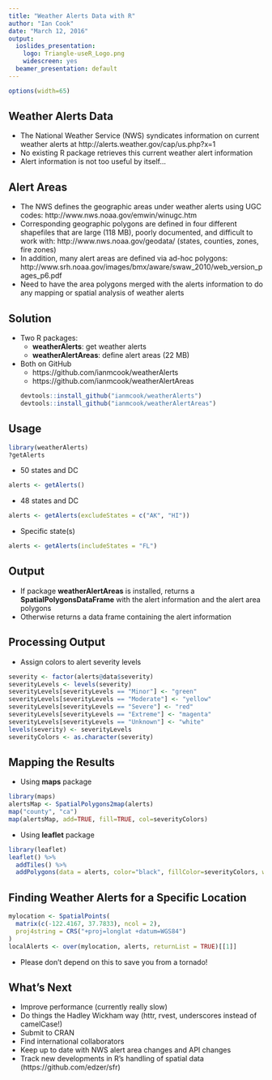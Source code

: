 ```yaml
---
title: "Weather Alerts Data with R"
author: "Ian Cook"
date: "March 12, 2016"
output:
  ioslides_presentation:
    logo: Triangle-useR_Logo.png
    widescreen: yes
  beamer_presentation: default
---
```


```r
options(width=65)
```

## Weather Alerts Data

- The National Weather Service (NWS) syndicates information on current weather alerts at http://alerts.weather.gov/cap/us.php?x=1
- No existing R package retrieves this current weather alert information
- Alert information is not too useful by itself...

## Alert Areas

- The NWS defines the geographic areas under weather alerts using UGC codes: http://www.nws.noaa.gov/emwin/winugc.htm
- Corresponding geographic polygons are defined in four different shapefiles that are large (118 MB), poorly documented, and difficult to work with: http://www.nws.noaa.gov/geodata/
(states, counties, zones, fire zones)
- In addition, many alert areas are defined via ad-hoc polygons: 
http://www.srh.noaa.gov/images/bmx/aware/swaw_2010/web_version_pages_p6.pdf
- Need to have the area polygons merged with the alerts information to do any mapping or spatial analysis of weather alerts

## Solution

- Two R packages:
    - **weatherAlerts**: get weather alerts
    - **weatherAlertAreas**: define alert areas (22 MB)
- Both on GitHub
    - https://github.com/ianmcook/weatherAlerts
    - https://github.com/ianmcook/weatherAlertAreas
```r
devtools::install_github("ianmcook/weatherAlerts")
devtools::install_github("ianmcook/weatherAlertAreas")
```

## Usage

```r
library(weatherAlerts)
?getAlerts
```

- 50 states and DC
```r
alerts <- getAlerts()
```

- 48 states and DC
```r
alerts <- getAlerts(excludeStates = c("AK", "HI"))
```

- Specific state(s)
```r
alerts <- getAlerts(includeStates = "FL")
```

## Output

- If package **weatherAlertAreas** is installed, returns a **SpatialPolygonsDataFrame** with the alert information and the alert area polygons
- Otherwise returns a data frame containing the alert information 

## Processing Output

- Assign colors to alert severity levels

```r
severity <- factor(alerts@data$severity)
severityLevels <- levels(severity)
severityLevels[severityLevels == "Minor"] <- "green"
severityLevels[severityLevels == "Moderate"] <- "yellow"
severityLevels[severityLevels == "Severe"] <- "red"
severityLevels[severityLevels == "Extreme"] <- "magenta"
severityLevels[severityLevels == "Unknown"] <- "white"
levels(severity) <- severityLevels
severityColors <- as.character(severity)
```

## Mapping the Results

- Using **maps** package

```r
library(maps)
alertsMap <- SpatialPolygons2map(alerts)
map("county", "ca")
map(alertsMap, add=TRUE, fill=TRUE, col=severityColors)
```

- Using **leaflet** package

```r
library(leaflet)
leaflet() %>%
  addTiles() %>%
  addPolygons(data = alerts, color="black", fillColor=severityColors, weight=1)
```

## Finding Weather Alerts for a Specific Location

```r
mylocation <- SpatialPoints(
  matrix(c(-122.4167, 37.7833), ncol = 2),
  proj4string = CRS("+proj=longlat +datum=WGS84")
)
localAlerts <- over(mylocation, alerts, returnList = TRUE)[[1]]
```

- Please don't depend on this to save you from a tornado!

## What's Next

- Improve performance (currently really slow)
- Do things the Hadley Wickham way (httr, rvest, underscores instead of camelCase!)
- Submit to CRAN
- Find international collaborators
- Keep up to date with NWS alert area changes and API changes
- Track new developments in R's handling of spatial data (https://github.com/edzer/sfr)



